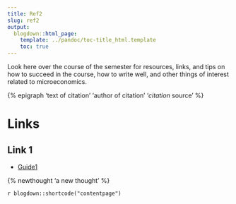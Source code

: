 ```yaml
---
title: Ref2
slug: ref2
output:
  blogdown::html_page:
    template: ../pandoc/toc-title_html.template
    toc: true
---
```


Look here over the course of the semester for resources, links, and tips on how to succeed in the course, how to write well, and other things of interest related to microeconomics.

{% epigraph 'text of citation' 'author of citation' '<em>citation</em> source' %}

<!-- {% marginfigure 'url' 'caption' %}-->

<!-- {% fullwidth 'url' 'caption' %}-->

# Links

## Link 1

- [Guide1](/leref/guide1)

{% newthought 'a new thought' %}

`r blogdown::shortcode("contentpage")`
